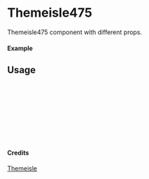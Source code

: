 
<Meta of={Themeisle475} title="Themeisle/Themeisle475" />

# Themeisle475

Themeisle475 component with different props.

#### Example

<Canvas of={Themeisle475.Primary} />

## Usage

```ts
import { Themeisle475 } from "yadl-ui";

const Example = () => {
  return (
      <Themeisle475 />
  );
};

export default Example;
```

#### Credits
[Themeisle](https://themeisle.com/illustrations)
